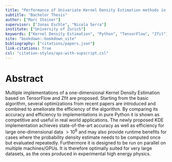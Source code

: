 ```yaml
---
title: "Performance of Univariate Kernel Density Estimation methods in TensorFlow"
subtitle: "Bachelor Thesis"
author: ["Marc Steiner"]
supervisor: ["Jonas Eschle", "Nicola Serra"]
institute: ["University of Zurich"]
keywords: ["Kernel Density Estimation", "Python", "TensorFlow", "Zfit"]
site: "bookdown::bookdown_site"
bibliography: ["citations/papers.json"]
link-citations: True
csl: "citation-styles/aps-with-supscript.csl"
---
```


# Abstract {-}

Multiple implementations of a one-dimensional Kernel Density Estimation based on TensorFlow and Zfit are proposed. Starting from the basic algorithm, several optimizations from recent papers are introduced and combined to ameliorate the efficiency of the algorithm. By comparing its accuracy and efficiency to implementations in pure Python it is shown as competitive and useful in real world applications. The newly proposed KDE implementation achieves state-of-the-art accuracy as well as efficiency for large one-dimensional data $>10^8$ and may also provide runtime benefits for cases where the probability density estimate needs to be computed once but evaluated repeatedly.
Furthermore it is designed to be run on parallel on multiple machines/GPUs. It is therefore optimally suited for very large datasets, as the ones produced in experimental high energy physics.

\newpage
\tableofcontents
